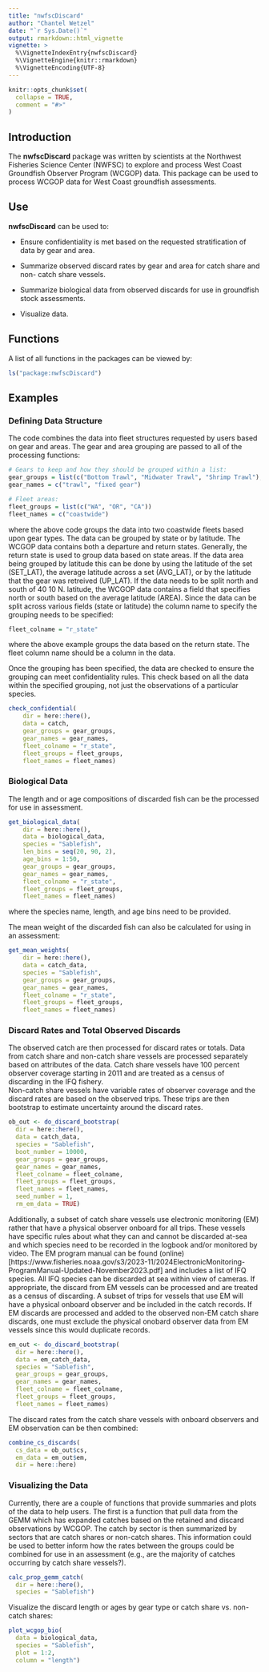 ```yaml
---
title: "nwfscDiscard"
author: "Chantel Wetzel"
date: "`r Sys.Date()`"
output: rmarkdown::html_vignette
vignette: >
  %\VignetteIndexEntry{nwfscDiscard}
  %\VignetteEngine{knitr::rmarkdown}
  %\VignetteEncoding{UTF-8}
---
```


```r
knitr::opts_chunk$set(
  collapse = TRUE,
  comment = "#>"
)
```

## Introduction

The **nwfscDiscard** package was written by scientists at the Northwest Fisheries Science Center (NWFSC) to explore and process West Coast Groundfish Observer Program (WCGOP) data. This package can be
used to process WCGOP data for West Coast groundfish assessments.

## Use

**nwfscDiscard** can be used to:

* Ensure confidentiality is met based on the requested stratification of data
by gear and area.

* Summarize observed discard rates by gear and area for catch share and non-
catch share vessels.

* Summarize biological data from observed discards for use in groundfish
stock assessments.

* Visualize data.

## Functions

A list of all functions in the packages can be viewed by:

```r
ls("package:nwfscDiscard")
```

## Examples

### Defining Data Structure

The code combines the data into fleet structures requested by users based on gear
and areas. The gear and area grouping are passed to all of the processing functions:

```r
# Gears to keep and how they should be grouped within a list:
gear_groups = list(c("Bottom Trawl", "Midwater Trawl", "Shrimp Trawl"), c("Hook & Line", "Pot"))
gear_names = c("trawl", "fixed gear")

# Fleet areas:
fleet_groups = list(c("WA", "OR", "CA"))
fleet_names = c("coastwide")
```

where the above code groups the data into two coastwide fleets based upon gear
types. The data can be grouped by state or by latitude.  The WCGOP data contains
both a departure and return states.  Generally, the return state is used to group
data based on state areas. If the data area being grouped by latitude this can be
done by using the latitude of the set (SET_LAT), the average latitude across a
set (AVG_LAT), or by the latitude that the gear was retreived (UP_LAT).  If the
data needs to be split north and south of 40 10 N. latitude, the WCGOP data contains
a field that specifies north or south based on the average latitude (AREA). Since
the data can be split across various fields (state or latitude) the column name
to specify the grouping needs to be specified:

```r
fleet_colname = "r_state"
```

where the above example groups the data based on the return state. The fleet 
column name should be a column in the data.

Once the grouping has been specified, the data are checked to ensure the grouping
can meet confidentiality rules. This check based on all the data within the specified
grouping, not just the observations of a particular species.

```r
check_confidential(
    dir = here::here(),
    data = catch,
    gear_groups = gear_groups,
    gear_names = gear_names,
    fleet_colname = "r_state",
    fleet_groups = fleet_groups,
    fleet_names = fleet_names)
```

### Biological Data

The length and or age compositions of discarded fish can be the processed for use 
in assessment.

```r
get_biological_data(
    dir = here::here(),
    data = biological_data,
    species = "Sablefish",
    len_bins = seq(20, 90, 2),
    age_bins = 1:50,
    gear_groups = gear_groups,
    gear_names = gear_names,
    fleet_colname = "r_state",
    fleet_groups = fleet_groups,
    fleet_names = fleet_names)
```

where the species name, length, and age bins need to be provided.

The mean weight of the discarded fish can also be calculated for using in an 
assessment:

```r
get_mean_weights(
    dir = here::here(),
    data = catch_data,
    species = "Sablefish",
    gear_groups = gear_groups,
    gear_names = gear_names,
    fleet_colname = "r_state",
    fleet_groups = fleet_groups,
    fleet_names = fleet_names)
```

### Discard Rates and Total Observed Discards

The observed catch are then processed for discard rates or totals.  Data from
catch share and non-catch share vessels are processed separately based on 
attributes of the data. Catch share vessels have 100 percent observer coverage 
starting in 2011 and are treated as a census of discarding in the IFQ fishery.  
Non-catch share vessels have variable rates of observer coverage and the discard 
rates are based on the observed trips. These trips are then bootstrap to estimate 
uncertainty around the discard rates. 

```r
ob_out <- do_discard_bootstrap(
  dir = here::here(),
  data = catch_data,
  species = "Sablefish",
  boot_number = 10000,
  gear_groups = gear_groups,
  gear_names = gear_names,
  fleet_colname = fleet_colname,
  fleet_groups = fleet_groups,
  fleet_names = fleet_names,
  seed_number = 1,
  rm_em_data = TRUE)
```

Additionally, a subset of catch share vessels use electronic monitoring (EM) rather
that have a physical observer onboard for all trips. These vessels have specific
rules about what they can and cannot be discarded at-sea and which species need
to be recorded in the logbook and/or monitored by video. The EM program manual
can be found (online)[https://www.fisheries.noaa.gov/s3/2023-11/2024ElectronicMonitoring-ProgramManual-Updated-November2023.pdf] and includes a list of IFQ species.  All IFQ species
can be discarded at sea within view of cameras. If appropriate, the discard from
EM vessels can be processed and are treated as a census of discarding. A subset
of trips for vessels that use EM will have a physical onboard observer and be
included in the catch records. If EM discards are processed and added to the 
observed non-EM catch share discards, one must exclude the physical onobard observer 
data from EM vessels since this would duplicate records.


```r
em_out <- do_discard_bootstrap(
  dir = here::here(),
  data = em_catch_data,
  species = "Sablefish",
  gear_groups = gear_groups,
  gear_names = gear_names,
  fleet_colname = fleet_colname,
  fleet_groups = fleet_groups,
  fleet_names = fleet_names)
```

The discard rates from the catch share vessels with onboard observers and EM 
observation can be then combined:

```r
combine_cs_discards(
  cs_data = ob_out$cs,
  em_data = em_out$em,
  dir = here::here)
```

### Visualizing the Data

Currently, there are a couple of functions that provide summaries and plots of the 
data to help users.  The first is a function that pull data from the GEMM which
has expanded catches based on the retained and discard observations by WCGOP. The
catch by sector is then summarized by sectors that are catch shares or non-catch
shares.  This information could be used to better inform how the rates between the
groups could be combined for use in an assessment (e.g., are the majority of catches
occurring by catch share vessels?).

```r
calc_prop_gemm_catch(
  dir = here::here(),
  species = "Sablefish")
```

Visualize the discard length or ages by gear type or catch share vs. non-catch
shares:

```r 
plot_wcgop_bio(
  data = biological_data,
  species = "Sablefish",
  plot = 1:2,
  column = "length")
```


